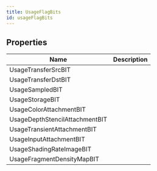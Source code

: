 ```yaml
---
title: UsageFlagBits
id: usageFlagBits
---
```


## Properties

| Name | Description |
| - | - |
| UsageTransferSrcBIT |  |
| UsageTransferDstBIT |  |
| UsageSampledBIT |  |
| UsageStorageBIT |  |
| UsageColorAttachmentBIT |  |
| UsageDepthStencilAttachmentBIT |  |
| UsageTransientAttachmentBIT |  |
| UsageInputAttachmentBIT |  |
| UsageShadingRateImageBIT |  |
| UsageFragmentDensityMapBIT |  |
